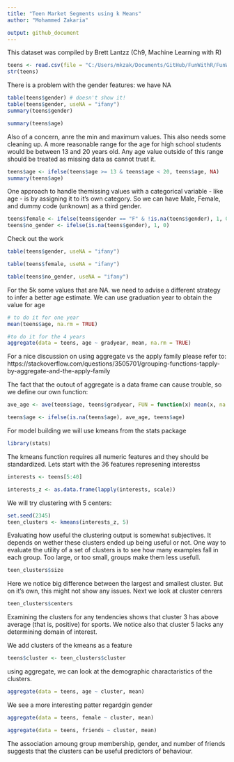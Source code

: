 ```yaml
---
title: "Teen Market Segments using k Means"
author: "Mohammed Zakaria"

output: github_document
---
```




This dataset was compiled by Brett Lantzz (Ch9, Machine Learning with R)

```r
teens <- read.csv(file = "C:/Users/mkzak/Documents/GitHub/FunWithR/FunWithR/10_kMeans/Data/snsdata.csv")
str(teens)
```

There is a problem with the gender features: we  have NA

```r
table(teens$gender) # doesn't show it!
table(teens$gender, useNA = "ifany")
summary(teens$gender)
```

```r
summary(teens$age)
```

Also of a concern, anre the min and maximum values. This also needs some cleaning up. A more reasonable range for the age for high school students would be between 13 and 20 years old. Any age value outside of this range should be treated as missing data as cannot trust it. 


```r
teens$age <- ifelse(teens$age >= 13 & teens$age < 20, teens$age, NA)
summary(teens$age)
```

One approach to handle themissing values with a categorical variable - like age - is by assigning it to it's own category. So we can have Male, Female, and dummy code (unknown) as a third gender. 

```r
teens$female <- ifelse(teens$gender == "F" & !is.na(teens$gender), 1, 0)
teens$no_gender <- ifelse(is.na(teens$gender), 1, 0)
```


Check out the work
```r
table(teens$gender, useNA = "ifany")

table(teens$female, useNA = "ifany")

table(teens$no_gender, useNA = "ifany")

```

For the 5k some values that are NA. we need to advise a different strategy to infer a better age estimate. We can use graduation year to obtain the value for age

```r
# to do it for one year
mean(teens$age, na.rm = TRUE)

#to do it for the 4 years
aggregate(data = teens, age ~ gradyear, mean, na.rm = TRUE)
```

For a nice discussion on using aggregate vs the apply family please refer to: https://stackoverflow.com/questions/3505701/grouping-functions-tapply-by-aggregate-and-the-apply-family

The fact that the outout of aggregate is a data frame can cause trouble, so we define our own function:

```r
ave_age <- ave(teens$age, teens$gradyear, FUN = function(x) mean(x, na.rm = TRUE))
```

```r
teens$age <- ifelse(is.na(teens$age), ave_age, teens$age)
```


For model building we will use kmeans from the stats package
```r
library(stats)
```

The kmeans function requires all numeric features and they should be standardized. Lets start with the 36 features represening interestss

```r
interests <- teens[5:40]
```

```r
interests_z <- as.data.frame(lapply(interests, scale))
```


We will try clustering with 5 centers:

```r
set.seed(2345)
teen_clusters <- kmeans(interests_z, 5)
```


Evaluating how useful the clustering output is somewhat subjectives. It depends on wether these clusters ended up being useful or not. One way to evaluate the utility of a set of clusters is to see how many examples fall in each group. Too large, or too small, groups make them less usefull. 

```r
teen_clusters$size
```

Here we notice big difference between the largest and smallest cluster. But on it's own, this might not show any issues. Next we look at cluster cenrers

```r
teen_clusters$centers
```
Examining the clusters for any tendencies shows that cluster 3 has above average (that is, positive) for sports. We notice also that cluster 5 lacks any determining domain of interest. 


We add clusters of the kmeans as a feature

```r
teens$cluster <- teen_clusters$cluster
```


using aggregate, we can look at the demographic charactaristics of the clusters.

```r
aggregate(data = teens, age ~ cluster, mean)
```

We see a more interesting patter regardgin gender

```r
aggregate(data = teens, female ~ cluster, mean)
```

```r
aggregate(data = teens, friends ~ cluster, mean)
```

The association amoung group membership, gender, and number of friends suggests that the clusters can be useful predictors of behaviour. 
